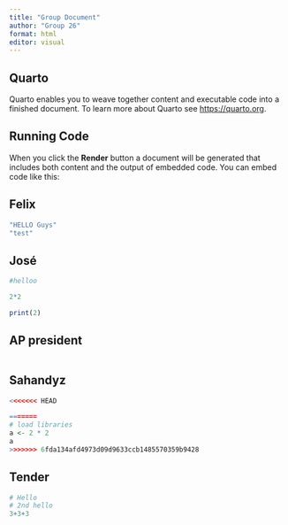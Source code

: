 ```yaml
---
title: "Group Document"
author: "Group 26"
format: html
editor: visual
---
```


## Quarto

Quarto enables you to weave together content and executable code into a finished document. To learn more about Quarto see <https://quarto.org>.

## Running Code

When you click the **Render** button a document will be generated that includes both content and the output of embedded code. You can embed code like this:

## Felix

```r
"HELLO Guys"
"test"
```

## José

```r
#helloo

2*2

print(2)


```

## AP president

```r

```

## Sahandyz

```r
<<<<<<< HEAD

=======
# load libraries
a <- 2 * 2
a
>>>>>>> 6fda134afd4973d09d9633ccb1485570359b9428
```

## Tender

```r
# Hello
# 2nd hello
3+3+3
```
